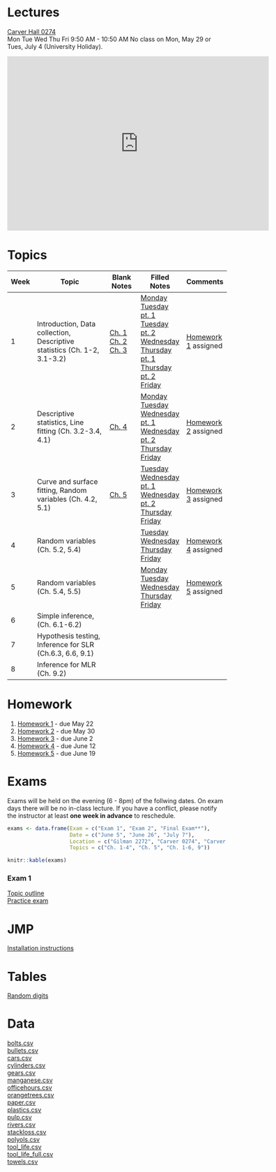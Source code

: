 <br/>

# Lectures

[Carver Hall 0274](http://www.fpm.iastate.edu/roomscheduling/room.asp?room_id=51)  
Mon Tue Wed Thu Fri 9:50 AM - 10:50 AM
No class on Mon, May 29 or Tues, July 4 (University Holiday).   

<iframe src="https://calendar.google.com/calendar/embed?src=iastate.edu_car6h4lm1hgecaiejjuehb3r1c%40group.calendar.google.com&amp;mode=WEEK&amp;height=600&amp;wkst=1&amp;bgcolor=%23FFFFFF&amp;ctz=America%2FChicago" style="border-width:0" width="600" height="400" frameborder="0" scrolling="no"></iframe>

# Topics

Week | Topic | Blank Notes | Filled Notes | Comments
--- | ---------------------- | -------- | -------- | -------- 
1  | Introduction, Data collection, Descriptive statistics (Ch. 1-2, 3.1-3.2) | [Ch. 1](notes/blank/01_introduction.pdf) <br/> [Ch. 2](notes/blank/02_collection.pdf) <br/> [Ch. 3](notes/blank/03_descriptive.pdf) | [Monday](notes/filled/05_15_2017_01.pdf) [Tuesday pt. 1](notes/filled/05_16_2017_01.pdf) <br/> [Tuesday pt. 2](notes/filled/05_16_2017_02.pdf) [Wednesday](notes/filled/05_17_2017_01.pdf) <br/> [Thursday pt. 1](notes/filled/05_18_2017_01.pdf) <br/> [Thursday pt. 2](notes/filled/05_18_2017_02.pdf) <br/> [Friday](notes/filled/05_19_2017_01.pdf) | [Homework 1](homework/01.pdf) assigned
2  | Descriptive statistics, Line fitting (Ch. 3.2-3.4, 4.1) | [Ch. 4](notes/blank/04_relationships.pdf) <br/> | [Monday](notes/filled/05_22_2017_01.pdf) <br/> [Tuesday](notes/filled/05_23_2017_01.pdf) <br/> [Wednesday pt. 1](notes/filled/05_24_2017_01.pdf) <br/> [Wednesday pt. 2](notes/filled/05_24_2017_02.pdf) <br/> [Thursday](notes/filled/05_25_2017_01.pdf) <br/> [Friday](notes/filled/05_26_2017_01.pdf)| [Homework 2](homework/02.pdf) assigned
3  | Curve and surface fitting, Random variables (Ch. 4.2, 5.1) | [Ch. 5](notes/blank/05_probability.pdf) <br/> | [Tuesday](notes/filled/05_30_2017_01.pdf) <br/> [Wednesday pt. 1](notes/filled/05_31_2017_01.pdf) <br/> [Wednesday pt. 2](notes/filled/05_31_2017_02.pdf) <br/> [Thursday](notes/filled/06_01_2017_01.pdf) <br/> [Friday](notes/filled/06_02_2017_01.pdf) <br/>| [Homework 3](homework/03.pdf) assigned
4  | Random variables (Ch. 5.2, 5.4) |  | [Tuesday](notes/filled/06_06_2017_01.pdf) <br/> [Wednesday](notes/filled/06_07_2017_01.pdf) <br/> [Thursday](notes/filled/06_08_2017_01.pdf) <br/> [Friday](notes/filled/06_09_2017_01.pdf) <br/> | [Homework 4](homework/04.pdf) assigned
5  | Random variables (Ch. 5.4, 5.5) |  | [Monday](notes/filled/06_12_2017_01.pdf) <br/> [Tuesday](notes/filled/06_13_2017_01.pdf) <br/> [Wednesday](notes/filled/06_14_2017_01.pdf) <br/> [Thursday](notes/filled/06_15_2017_01.pdf) <br/> [Friday](notes/filled/06_16_2017_01.pdf) <br/>| [Homework 5](homework/05.pdf) assigned
6  | Simple inference, (Ch. 6.1-6.2) |  |  |
7  | Hypothesis testing, Inference for SLR (Ch.6.3, 6.6, 9.1) |  |  |   
8  | Inference for MLR (Ch. 9.2) |  |  | 

# Homework

1. [Homework 1](homework/01.pdf) - due May 22
2. [Homework 2](homework/02.pdf) - due May 30
3. [Homework 3](homework/03.pdf) - due June 2
4. [Homework 4](homework/04.pdf) - due June 12
5. [Homework 5](homework/05.pdf) - due June 19
<!--
6. [Homework 6](homework/06.pdf) - due June 23
7. [Homework 7](homework/07.pdf) - due July 3 
8. [Homework 8](homework/08.pdf) - due July 7 
-->

# Exams

Exams will be held on the evening (6 - 8pm) of the follwing dates. On exam days there will be no in-class lecture. If you have a conflict, please notify the instructor at least **one week in advance** to reschedule.

```r
exams <- data.frame(Exam = c("Exam 1", "Exam 2", "Final Exam**"),
                    Date = c("June 5", "June 26", "July 7"),
                    Location = c("Gilman 2272", "Carver 0274", "Carver 0274"),
                    Topics = c("Ch. 1-4", "Ch. 5", "Ch. 1-6, 9"))

knitr::kable(exams)
```


### Exam 1

[Topic outline](exams/practice/exam_1_topics.pdf)  
[Practice exam](exams/practice/exam_1_practice.pdf)

<!--
### Exam 2

[Topic outline](exams/practice/exam_2_topics.pdf)  
[Practice exam](exams/practice/exam_2_practice.pdf)

### Final Exam

[Topic outline](exams/practice/exam_3_topics.pdf)  
[Practice exam](exams/practice/exam_3_practice.pdf)
-->

# JMP

[Installation instructions](admin/jmp_install.pdf)

# Tables

[Random digits](tables/random-digits.pdf)  

<!--
[Standard Normal cumulative probabilities](tables/standard-normal.pdf)  
[Student's t quantiles](tables/t.pdf)
-->

# Data
[bolts.csv](data/bolts.csv)  
[bullets.csv](data/bullets.csv)    
[cars.csv](data/cars.csv)   
[cylinders.csv](data/cylinders.csv)    
[gears.csv](data/gears.csv)  
[manganese.csv](data/manganese.csv)  
[officehours.csv](data/officehours.csv)  
[orangetrees.csv](data/orangetrees.csv)   
[paper.csv](data/paper.csv)  
[plastics.csv](data/plastics.csv)  
[pulp.csv](data/pulp.csv)  
[rivers.csv](data/rivers.csv)  
[stackloss.csv](data/stackloss.csv)  
[polyols.csv](data/polyols.csv)  
[tool_life.csv](data/tool_life.csv)  
[tool_life_full.csv](data/tool_life_full.csv)  
[towels.csv](data/towels.csv)

